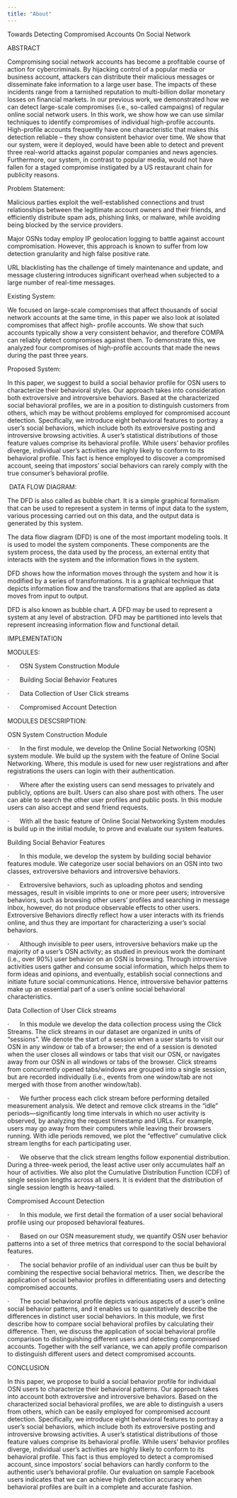 ```yaml
---
title: "About"
---
```


Towards Detecting Compromised Accounts On Social Network

ABSTRACT

Compromising social network accounts has become a profitable course of action for cybercriminals. By hijacking control of a popular media or business account, attackers can distribute their malicious messages or disseminate fake information to a large user base. The impacts of these incidents range from a tarnished reputation to multi-billion dollar monetary losses on financial markets. In our previous work, we demonstrated how we can detect large-scale compromises (i.e., so-called campaigns) of regular online social network users. In this work, we show how we can use similar techniques to identify compromises of individual high-profile accounts. High-profile accounts frequently have one characteristic that makes this detection reliable – they show consistent behavior over time. We show that our system, were it deployed, would have been able to detect and prevent three real-world attacks against popular companies and news agencies. Furthermore, our system, in contrast to popular media, would not have fallen for a staged compromise instigated by a US restaurant chain for publicity reasons.

Problem Statement:

Malicious parties exploit the well-established connections and trust relationships between the legitimate account owners and their friends, and efficiently distribute spam ads, phishing links, or malware, while avoiding being blocked by the service providers.

Major OSNs today employ IP geolocation logging to battle against account compromisation. However, this approach is known to suffer from low detection granularity and high false positive rate.

URL blacklisting has the challenge of timely maintenance and update, and message clustering introduces significant overhead when subjected to a large number of real-time messages.

Existing System:

We focused on large-scale compromises that affect thousands of social network accounts at the same time, in this paper we also look at isolated compromises that affect high- profile accounts. We show that such accounts typically show a very consistent behavior, and therefore COMPA can reliably detect compromises against them. To demonstrate this, we analyzed four compromises of high-profile accounts that made the news during the past three years.

Proposed System:

In this paper, we suggest to build a social behavior profile for OSN users to characterize their behavioral styles. Our approach takes into consideration both extroversive and introversive behaviors. Based at the characterized social behavioral profiles, we are in a position to distinguish customers from others, which may be without problems employed for compromised account detection. Specifically, we introduce eight behavioral features to portray a user’s social behaviors, which include both its extroversive posting and introversive browsing activities. A user’s statistical distributions of those feature values comprise its behavioral profile. While users’ behavior profiles diverge, individual user’s activities are highly likely to conform to its behavioral profile. This fact is hence employed to discover a compromised account, seeing that impostors’ social behaviors can rarely comply with the true consumer’s behavioral profile.

 DATA FLOW DIAGRAM:

The DFD is also called as bubble chart. It is a      simple graphical formalism that can be used to represent a system in terms      of input data to the system, various processing carried out on this data,      and the output data is generated by this system.

The data flow diagram (DFD) is one of the most      important modeling tools. It is used to model the system components. These      components are the system process, the data used by the process, an      external entity that interacts with the system and the information flows      in the system.

DFD shows how the information moves through the      system and how it is modified by a series of transformations. It is a      graphical technique that depicts information flow and the transformations      that are applied as data moves from input to output.

DFD is also known as bubble chart. A DFD may be      used to represent a system at any level of abstraction. DFD may be      partitioned into levels that represent increasing information flow and      functional detail.

IMPLEMENTATION

MODULES:

·      OSN System Construction Module

·      Building Social Behavior Features

·      Data Collection of User Click streams

·      Compromised Account Detection

MODULES DESCSRIPTION:

OSN System Construction Module

·      In the first module, we develop the Online Social Networking (OSN) system module. We build up the system with the feature of Online Social Networking. Where, this module is used for new user registrations and after registrations the users can login with their authentication. 

·      Where after the existing users can send messages to privately and publicly, options are built. Users can also share post with others. The user can able to search the other user profiles and public posts. In this module users can also accept and send friend requests. 

·      With all the basic feature of Online Social Networking System modules is build up in the initial module, to prove and evaluate our system features.

Building Social Behavior Features

·      In this module, we develop the system by building social behavior features module. We categorize user social behaviors on an OSN into two classes, extroversive behaviors and introversive behaviors. 

·      Extroversive behaviors, such as uploading photos and sending messages, result in visible imprints to one or more peer users; introversive behaviors, such as browsing other users’ profiles and searching in message inbox, however, do not produce observable effects to other users. Extroversive Behaviors directly reflect how a user interacts with its friends online, and thus they are important for characterizing a user’s social behaviors.

·      Although invisible to peer users, introversive behaviors make up the majority of a user’s OSN activity; as studied in previous work the dominant (i.e., over 90%) user behavior on an OSN is browsing. Through introversive activities users gather and consume social information, which helps them to form ideas and opinions, and eventually, establish social connections and initiate future social communications. Hence, introversive behavior patterns make up an essential part of a user’s online social behavioral characteristics.

Data Collection of User Click streams

·      In this module we develop the data collection process using the Click Streams. The click streams in our dataset are organized in units of “sessions”. We denote the start of a session when a user starts to visit our OSN in any window or tab of a browser; the end of a session is denoted when the user closes all windows or tabs that visit our OSN, or navigates away from our OSN in all windows or tabs of the browser. Click streams from concurrently opened tabs/windows are grouped into a single session, but are recorded individually (i.e., events from one window/tab are not merged with those from another window/tab). 

·      We further process each click stream before performing detailed measurement analysis. We detect and remove click streams in the “idle” periods—significantly long time intervals in which no user activity is observed, by analyzing the request timestamp and URLs. For example, users may go away from their computers while leaving their browsers running. With idle periods removed, we plot the “effective” cumulative click stream lengths for each participating user.

·      We observe that the click stream lengths follow exponential distribution. During a three-week period, the least active user only accumulates half an hour of activities. We also plot the Cumulative Distribution Function (CDF) of single session lengths across all users. It is evident that the distribution of single session length is heavy-tailed. 

Compromised Account Detection

·      In this module, we first detail the formation of a user social behavioral profile using our proposed behavioral features.

·      Based on our OSN measurement study, we quantify OSN user behavior patterns into a set of three metrics that correspond to the social behavioral features.

·      The social behavior profile of an individual user can thus be built by combining the respective social behavioral metrics. Then, we describe the application of social behavior profiles in differentiating users and detecting compromised accounts.

·      The social behavioral profile depicts various aspects of a user’s online social behavior patterns, and it enables us to quantitatively describe the differences in distinct user social behaviors. In this module, we first describe how to compare social behavioral profiles by calculating their difference. Then, we discuss the application of social behavioral profile comparison to distinguishing different users and detecting compromised accounts. Together with the self variance, we can apply profile comparison to distinguish different users and detect compromised accounts.

CONCLUSION

In this paper, we propose to build a social behavior profile for individual OSN users to characterize their behavioral patterns. Our approach takes into account both extroversive and introversive behaviors. Based on the characterized social behavioral profiles, we are able to distinguish a users from others, which can be easily employed for compromised account detection. Specifically, we introduce eight behavioral features to portray a user’s social behaviors, which include both its extroversive posting and introversive browsing activities. A user’s statistical distributions of those feature values comprise its behavioral profile. While users’ behavior profiles diverge, individual user’s activities are highly likely to conform to its behavioral profile. This fact is thus employed to detect a compromised account, since impostors’ social behaviors can hardly conform to the authentic user’s behavioral profile. Our evaluation on sample Facebook users indicates that we can achieve high detection accuracy when behavioral profiles are built in a complete and accurate fashion.



